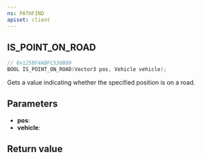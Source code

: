 ```yaml
---
ns: PATHFIND
apiset: client
---
```

## IS_POINT_ON_ROAD

```c
// 0x125BF4ABFC536B09
BOOL IS_POINT_ON_ROAD(Vector3 pos, Vehicle vehicle);
```

Gets a value indicating whether the specified position is on a road.

## Parameters
* **pos**:
* **vehicle**:

## Return value